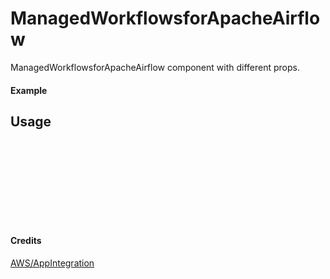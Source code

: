 
<Meta of={ManagedWorkflowsforApacheAirflow} title="AWS/AppIntegration/ManagedWorkflowsforApacheAirflow" />

# ManagedWorkflowsforApacheAirflow

ManagedWorkflowsforApacheAirflow component with different props.

#### Example

<Canvas of={ManagedWorkflowsforApacheAirflow.Primary} />

## Usage

```ts
import { ManagedWorkflowsforApacheAirflow } from "yadl-ui";

const Example = () => {
  return (
      <ManagedWorkflowsforApacheAirflow />
  );
};

export default Example;
```

#### Credits
[AWS/AppIntegration](https://aws-icons.com/)

